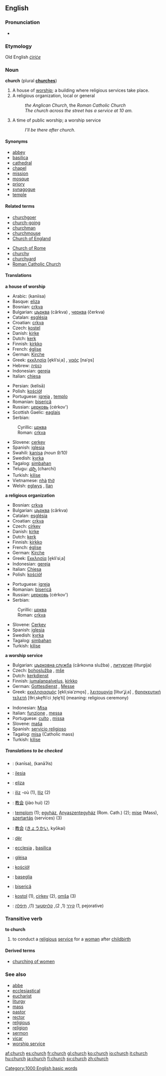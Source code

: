 ==English==

{{rank|government|particular|charge|603|church|paper|object|faith}}

===Pronunciation===
*{{audio|en-us-church.ogg|Audio (US)}}
===Etymology===
Old English ''[[ċiriċe]]''
===Noun===
'''church''' (plural '''[[church]]es''')

#A house of [[worship]]; a building where religious services take place.
#A religious organization, local or general
#: ''the Anglican Church'', the ''Roman Catholic Church''
#: ''The church across the street has a service at 10 am.''
#A time of public worship; a worship service
#:''I'll be there after church''.

====Synonyms====
*[[abbey]]
*[[basilica]]
*[[cathedral]]
*[[chapel]]
*[[mission]]
*[[mosque]]
*[[priory]]
*[[synagogue]]
*[[temple]]

====Related terms====
{{top}}
*[[churchgoer]]
*[[church-going]]
*[[churchman]]
*[[churchmouse]]
*[[Church of England]]
{{mid}}
*[[Church of Rome]]
*[[churchy]]
*[[churchyard]]
*[[Roman Catholic Church]]
{{bottom}}

====Translations====
'''a house of worship'''
{{top}}
*Arabic: {{ARchar|[[كنيسة]]}} (kaniisa) {{f}}
*Basque: [[eliza]]
*Bosnian: [[crkva#Bosnian|crkva]] {{f}}
*Bulgarian: [[църква]] (cǎrkva) {{f}}, [[черква]] (čerkva) {{f}}
*Catalan: [[església]] {{f}}
*Croatian: [[crkva#Croatian|crkva]] {{f}}
*Czech: [[kostel]] {{m}}
*Danish: [[kirke]] {{c}}
*Dutch: [[kerk]] {{f}}
*Finnish: [[kirkko]]
*French: [[église]] {{f}}
*German: [[Kirche]] {{f}}
*Greek: [[εκκλησία]] [e̞kliˈsiˌa] {{f}}, [[ναός]] [naˈo̞s] {{m}}
*Hebrew: [[כנסיה]] {{f}}
*Indonesian: [[gereja]]
*Italian: [[chiesa]] {{f}}
{{mid}}
*Persian: {{FAchar|[[کلیسا|کِلیسا]]}} (kelisā)
*Polish: [[kościół]] {{m}}
*Portuguese: [[igreja]] {{f}}, [[templo]] {{m}}
*Romanian: [[biserică]]
*Russian: [[церковь]] (cérkov') {{f}}
*Scottish Gaelic: [[eaglais]] {{f}}
*Serbian:
:Cyrillic: [[црква#Serbian|црква]] {{f}}
:Roman: [[crkva#Serbian|crkva]] {{f}}
*Slovene: [[cerkev]] {{f}}
*Spanish: [[iglesia]] {{f}}
*Swahili: [[kanisa]] ''(noun 9/10)''
*Swedish: [[kyrka]] {{c}}
*Tagalog: [[simbahan]]
*Telugu: [[చర్చి]] (charchi)
*Turkish: [[kilise]]
*Vietnamese: [[nhà]] [[thờ]]
*Welsh: [[eglwys]] {{f}}, [[llan]] {{f}}
{{bottom}}

'''a religious organization'''
{{top}}
*Bosnian: [[crkva#Bosnian|crkva]] {{f}}
*Bulgarian: [[църква]] (cǎrkva) {{f}}
*Catalan: [[església]]
*Croatian: [[crkva#Croatian|crkva]] {{f}}
*Czech: [[církev]] {{f}}
*Danish: [[kirke]] {{c}}
*Dutch: [[kerk]] {{f}}
*Finnish: [[kirkko]]
*French: [[église]] {{f}}
*German: [[Kirche]] {{f}}
*Greek: [[Εκκλησία]] [e̞kliˈsiˌa] {{f}}
*Indonesian: [[gereja]]
*Italian: [[Chiesa]] {{f}}
*Polish: [[kościół]] {{m}}
{{mid}}
*Portuguese: [[igreja]] {{f}}
*Romanian: [[biserică]]
*Russian: [[церковь]] (cérkov') {{f}}
*Serbian:
:Cyrillic: [[црква#Serbian|црква]] {{f}}
:Roman: [[crkva#Serbian|crkva]] {{f}}
*Slovene: [[Cerkev]] {{f}}
*Spanish: [[iglesia]] {{f}}
*Swedish: [[kyrka]] {{c}}
*Tagalog: [[simbahan]]
*Turkish: [[kilise]]
{{bottom}}

'''a worship service'''
{{top}}
*Bulgarian: [[църковна служба]] (cǎrkovna služba) {{f}}, [[литургия]] (liturgija) {{f}}
*Czech: [[bohoslužba]] {{f}}, [[mše]] {{f}}
*Dutch: [[kerkdienst]] {{m}}
*Finnish: [[jumalanpalvelus]], [[kirkko]]
*German: [[Gottesdienst]] {{m}}, [[Messe]] {{f}}
*Greek: [[εκκλησιασμός]] [e̞kliˌsiaˈzmo̞s] {{m}}, [[λειτουργία]] [liturˈʝiˌa] {{f}}, [[θρησκευτική τελετή]] [θriˌske̞ftiˈci ˌte̞le̞ˈti] {{f}} (meaning: religious ceremony)
{{mid}}
*Indonesian: [[Misa]]
*Italian: [[funzione]] {{f}}, [[messa]] {{f}}
*Portuguese: [[culto]] {{m}}, [[missa]] {{f}}
*Slovene: [[maša]] {{f}}
*Spanish: [[servicio religioso]] {{m}}
*Tagalog: [[misa]] (Catholic mass)
*Turkish: [[kilise]]
{{bottom}}

=====Translations to be checked=====
{{checktrans}}

*{{ttbc|Arabic}}: {{ARchar|[[كنيسة|كَنيسة]]}} (kanīsa), {{p}} {{ARchar|[[كنائس|كَنائِس]]}} (kanāʔis)
*{{ttbc|Aragonese}}: [[ilesia]] {{f}} 
*{{ttbc|Basque}}: [[eliza]]
*{{ttbc|Breton}}: [[iliz]] {{f}} -où {{p}} (1), [[Iliz]] {{f}} (2)
*{{ttbc|Chinese}}: [[教会]] (jiào huì) (2)
*{{ttbc|Hungarian}}: [[templom]] (1); [[egyház]], [[Anyaszentegyház]] (Rom. Cath.) (2); [[mise]] (Mass), [[szertartás]] (services) (3)
*{{ttbc|Japanese}}: [[教会]] ([[きょうかい]], kyōkai)
*{{ttbc|Kurdish}}: [[dêr]]
*{{ttbc|Latin}}: [[ecclesia]] {{f}}, [[basilica]]
*{{ttbc|Occitan}}: [[glèisa]]
*{{ttbc|Polish}}: [[kościół]] {{m}}
*{{ttbc|Rhaeto-Romance}}: [[baseglia]]
*{{ttbc|Romanian}}: [[biserică]] {{f}}
*{{ttbc|Slovak}}: [[kostol]] {{m}} (1), [[cirkev]] {{f}} (2), [[omša]] {{f}} (3)
*{{ttbc|Yiddish}}: [[קירך]] {{m}} (1, 2), [[קלויסטער]] {{m}} (1), [[תּיפֿלה]] {{m}} (1, pejorative)

===Transitive verb===
'''to church'''
# to conduct a [[religious]] [[service]] for a [[woman]] after [[childbirth]]
====Derived terms====
*[[churching of women]]

===See also===
*[[abbe]]
*[[ecclesiastical]]
*[[eucharist]]
*[[liturgy]]
*[[mass]]
*[[pastor]]
*[[rector]]
*[[religious]]
*[[religion]]
*[[sermon]]
*[[vicar]]
*[[worship service]]

[[Category:1000 English basic words]]

[[af:church]]
[[es:church]]
[[fr:church]]
[[gl:church]]
[[ko:church]]
[[io:church]]
[[it:church]]
[[hu:church]]
[[ja:church]]
[[fi:church]]
[[sv:church]]
[[zh:church]]